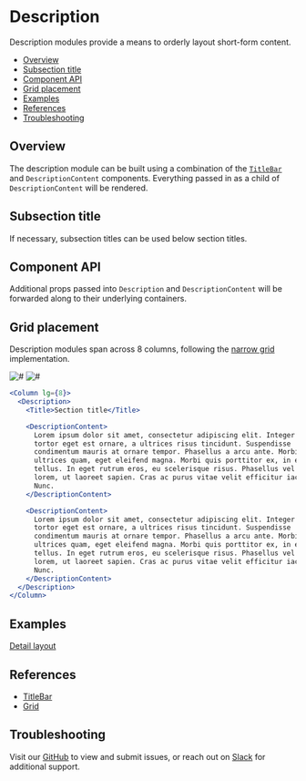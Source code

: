 

# Description

Description modules provide a means to orderly layout short-form content.

- [Overview](#overview)
- [Subsection title](#subsection-title)
- [Component API](#component-api)
- [Grid placement](#grid-placement)
- [Examples](#examples)
- [References](#references)
- [Troubleshooting](#troubleshooting)

## Overview

The description module can be built using a combination of the [`TitleBar`](#references) and `DescriptionContent` components. Everything passed in as a child of `DescriptionContent` will be rendered.

<Canvas>
  <Story id="patterns-unstable-layout-modules-description--default" />
</Canvas>

## Subsection title

If necessary, subsection titles can be used below section titles.

<Canvas>
  <Story id="patterns-unstable-layout-modules-description--subsection-title" />
</Canvas>

## Component API

<ArgsTable />

Additional props passed into `Description` and `DescriptionContent` will be forwarded along to their underlying containers.

## Grid placement

Description modules span across 8 columns, following the [narrow grid](#references) implementation.

<Row>
  <Column>
    <img alt="#" src="#" />
  </Column>

  <Column>
    <img alt="#" src="#" />
  </Column>
</Row>

```jsx
<Column lg={8}>
  <Description>
    <Title>Section title</Title>

    <DescriptionContent>
      Lorem ipsum dolor sit amet, consectetur adipiscing elit. Integer finibus
      tortor eget est ornare, a ultrices risus tincidunt. Suspendisse
      condimentum mauris at ornare tempor. Phasellus a arcu ante. Morbi vitae
      ultrices quam, eget eleifend magna. Morbi quis porttitor ex, in elementum
      tellus. In eget rutrum eros, eu scelerisque risus. Phasellus vel pretium
      lorem, ut laoreet sapien. Cras ac purus vitae velit efficitur iaculis.
      Nunc.
    </DescriptionContent>

    <DescriptionContent>
      Lorem ipsum dolor sit amet, consectetur adipiscing elit. Integer finibus
      tortor eget est ornare, a ultrices risus tincidunt. Suspendisse
      condimentum mauris at ornare tempor. Phasellus a arcu ante. Morbi vitae
      ultrices quam, eget eleifend magna. Morbi quis porttitor ex, in elementum
      tellus. In eget rutrum eros, eu scelerisque risus. Phasellus vel pretium
      lorem, ut laoreet sapien. Cras ac purus vitae velit efficitur iaculis.
      Nunc.
    </DescriptionContent>
  </Description>
</Column>
```

## Examples

[Detail layout](?path=/story/patterns-unstable-layout-examples-beta--detail)

## References

- [TitleBar](?path=/docs/patterns-unstable-layout-modules-titlebar)
- [Grid](https://react.carbondesignsystem.com/?path=/docs/grid--narrow)

## Troubleshooting

Visit our [GitHub](https://github.com/carbon-design-system/ibm-security) to view and submit issues, or reach out on [Slack](https://app.slack.com/client/T1V6D3RT7/CRV39QKP0) for additional support.

